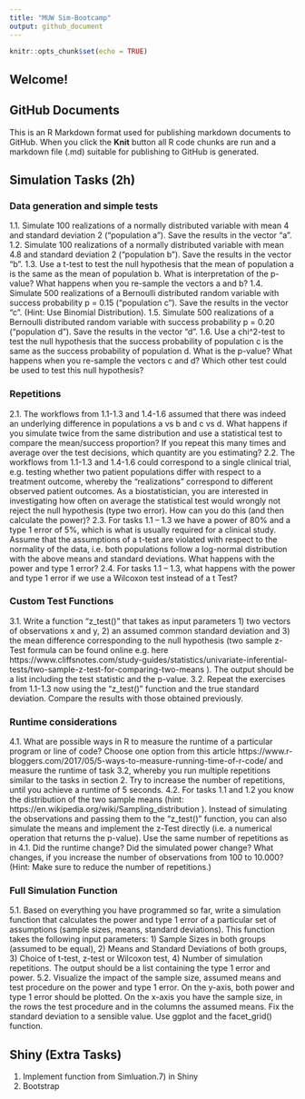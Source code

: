 ---
title: "MUW Sim-Bootcamp"
output: github_document
---

```{r setup, include=FALSE}
knitr::opts_chunk$set(echo = TRUE)
```

## Welcome!

## GitHub Documents

This is an R Markdown format used for publishing markdown documents to GitHub. When you click the **Knit** button all R code chunks are run and a markdown file (.md) suitable for publishing to GitHub is generated.

## Simulation Tasks (2h)

###	Data generation and simple tests

  1.1.	Simulate 100 realizations of a normally distributed variable with mean 4 and standard deviation 2 (“population a”). Save the results in the vector “a”.
  1.2.	Simulate 100 realizations of a normally distributed variable with mean 4.8 and standard deviation 2 (“population b”). Save the results in the vector “b”.
  1.3.	Use a t-test to test the null hypothesis that the mean of population a is the same as the mean of population b. What is interpretation of the p-value? What happens when you re-sample the vectors a and b?
  1.4.	Simulate 500 realizations of a Bernoulli distributed random variable with success probability p = 0.15 (“population c”). Save the results in the vector “c”. (Hint: Use Binomial Distribution).
  1.5.	Simulate 500 realizations of a Bernoulli distributed random variable with success probability p = 0.20 (“population d”). Save the results in the vector “d”.
  1.6.	Use a chi^2-test to test the null hypothesis that the success probability of population c is the same as the success probability of population d. What is the p-value? What happens when you re-sample the vectors c and d? Which other test could be used to test this null hypothesis?



###	Repetitions

  2.1.	The workflows from 1.1-1.3 and 1.4-1.6 assumed that there was indeed an underlying difference in populations a vs b and c vs d. What happens if you simulate twice from the same distribution and use a statistical test to compare the mean/success proportion? If you repeat this many times and average over the test decisions, which quantity are you estimating?
  2.2.	The workflows from 1.1-1.3 and 1.4-1.6 could correspond to a single clinical trial, e.g. testing whether two patient populations differ with respect to a treatment outcome, whereby the “realizations” correspond to different observed patient outcomes. As a biostatistician, you are interested in investigating how often on average the statistical test would wrongly not reject the null hypothesis (type two error). How can you do this (and then calculate the power)?
  2.3.	For tasks 1.1 – 1.3 we have a power of 80% and a type 1 error of 5%, which is what is usually required for a clinical study. Assume that the assumptions of a t-test are violated with respect to the normality of the data, i.e. both populations follow a log-normal distribution with the above means and standard deviations. What happens with the power and type 1 error?
  2.4.	For tasks 1.1 – 1.3, what happens with the power and type 1 error if we use a Wilcoxon test instead of a t Test?


###		Custom Test Functions

  3.1.	Write a function “z_test()” that takes as input parameters 1) two vectors of observations x and y, 2) an assumed common standard deviation and 3) the mean difference corresponding to the null hypothesis (two sample z-Test formula can be found online e.g. here https://www.cliffsnotes.com/study-guides/statistics/univariate-inferential-tests/two-sample-z-test-for-comparing-two-means ). The output should be a list including the test statistic and the p-value. 
  3.2.	Repeat the exercises from 1.1-1.3 now using the “z_test()” function and the true standard deviation. Compare the results with those obtained previously.

###		Runtime considerations

  4.1.	What are possible ways in R to measure the runtime of a particular program or line of code? Choose one option from this article https://www.r-bloggers.com/2017/05/5-ways-to-measure-running-time-of-r-code/ and measure the runtime of task 3.2, whereby you run multiple repetitions similar to the tasks in section 2. Try to increase the number of repetitions, until you achieve a runtime of 5 seconds.
  4.2.	For tasks 1.1 and 1.2 you know the distribution of the two sample means (hint: https://en.wikipedia.org/wiki/Sampling_distribution ). Instead of simulating the observations and passing them to the “z_test()” function, you can also simulate the means and implement the z-Test directly (i.e. a numerical operation that returns the p-value). Use the same number of repetitions as in 4.1. Did the runtime change? Did the simulated power change? What changes, if you increase the number of observations from 100 to 10.000? (Hint: Make sure to reduce the number of repetitions.)

###		Full Simulation Function

  5.1.	Based on everything you have programmed so far, write a simulation function that calculates the power and type 1 error of a particular set of assumptions (sample sizes, means, standard deviations). This function takes the following input parameters: 1) Sample Sizes in both groups (assumed to be equal), 2) Means and Standard Deviations of both groups, 3) Choice of t-test, z-test or Wilcoxon test, 4) Number of simulation repetitions. The output should be a list containing the type 1 error and power.
  5.2.	 Visualize the impact of the sample size, assumed means and test procedure on the power and type 1 error. On the y-axis, both power and type 1 error should be plotted. On the x-axis you have the sample size, in the rows the test procedure and in the columns the assumed means. Fix the standard deviation to a sensible value. Use ggplot and the facet_grid() function.

##	Shiny (Extra Tasks)

  1.	Implement function from Simluation.7) in Shiny
  2.	Bootstrap
